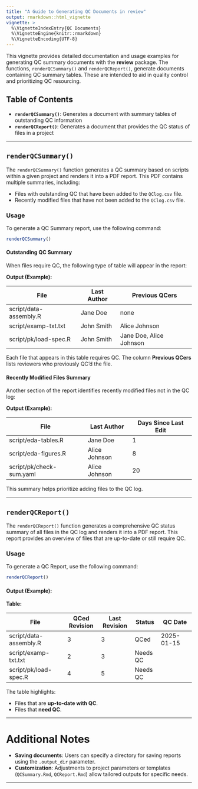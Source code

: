 ```yaml
---
title: "A Guide to Generating QC Documents in review"
output: rmarkdown::html_vignette
vignette: >
  %\VignetteIndexEntry{QC Documents}
  %\VignetteEngine{knitr::rmarkdown}
  %\VignetteEncoding{UTF-8}
---
```


This vignette provides detailed documentation and usage examples for generating QC summary documents with the **review** package. The functions, `renderQCSummary()` and `renderQCReport()`, generate documents containing QC summary tables. These are intended to aid in quality control and prioritizing QC resourcing.

## Table of Contents

- **`renderQCSummary()`**: Generates a document with summary tables of outstanding QC information
- **`renderQCReport()`**: Generates a document that provides the QC status of files in a project

---

## `renderQCSummary()`

The `renderQCSummary()` function generates a QC summary based on scripts within a given project and renders it into a PDF report. This PDF contains multiple summaries, including:

- Files with outstanding QC that have been added to the `QClog.csv` file.
- Recently modified files that have not been added to the `QClog.csv` file.

### Usage

To generate a QC Summary report, use the following command:

```r
renderQCSummary()
```

#### Outstanding QC Summary

When files require QC, the following type of table will appear in the report:

**Output (Example):**

| File                   | Last Author     | Previous QCers           |
|------------------------|-----------------|--------------------------|
| script/data-assembly.R | Jane Doe        | none                     |
| script/examp-txt.txt   | John Smith      | Alice Johnson            |
| script/pk/load-spec.R  | John Smith      | Jane Doe, Alice Johnson  |

Each file that appears in this table requires QC. The column **Previous QCers** lists reviewers who previously QC'd the file.

#### Recently Modified Files Summary

Another section of the report identifies recently modified files not in the QC log:

**Output (Example):**

| File                     | Last Author   | Days Since Last Edit     |
|--------------------------|---------------|--------------------------|
| script/eda-tables.R      | Jane Doe      | 1                        |
| script/eda-figures.R     | Alice Johnson | 8                        |
| script/pk/check-sum.yaml | Alice Johnson | 20                       |

This summary helps prioritize adding files to the QC log.

---

## `renderQCReport()`

The `renderQCReport()` function generates a comprehensive QC status summary of all files in the QC log and renders it into a PDF report. This report provides an overview of files that are up-to-date or still require QC.

### Usage

To generate a QC Report, use the following command:

```r
renderQCReport()
```

#### Output (Example):

**Table:**

| File                     | QCed Revision | Last Revision | Status     | QC Date       |
|--------------------------|---------------|---------------|------------|---------------|
| script/data-assembly.R   | 3             | 3             | QCed       | 2025-01-15    |
| script/examp-txt.txt     | 2             | 3             | Needs QC   |               |
| script/pk/load-spec.R    | 4             | 5             | Needs QC   |               |

The table highlights:

- Files that are **up-to-date with QC**.
- Files that **need QC**.

---

# Additional Notes

- **Saving documents**: Users can specify a directory for saving reports using the `.output_dir` parameter.
- **Customization**: Adjustments to project parameters or templates (`QCSummary.Rmd`, `QCReport.Rmd`) allow tailored outputs for specific needs.

---

